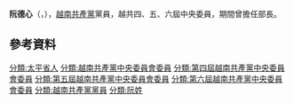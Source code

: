 {{Expand Vietnamese}}
{{Infobox officeholder
| 前綴尊稱      = 
| 姓名          = 阮德心
| 原名          = 
| 後綴尊稱      = 
| 圖像          = 阮德譚.jpg
| 圖像大小      = 250px
| 圖像說明      = 
| 屆次          = 
| 職務          = [[廣寧省|廣寧省]]省委書記
| 就任日期      = 1969年10月
| 卸任日期      = 1980年12月
| 同時在任者    = 
| 國家元首      = 
| 君主          = 
| 總統          = 
| 總理          = 
| 首相          = 
| 行政院院長    = 
| 愛爾蘭總理    = 
| 主席          = 
| 首長          = 
| 行政長官      = 
| 州長          = 
| 總督          = 
| 黨首          = 
| 總書記        = 
| 第一書記      = 
| 秘書長        = 
| 書記          = 
| 副主席        = 
| 副總統        = 
| 副總理        = 
| 副首相        = 
| 行政院副院長  = 
| 副職          = 
| 前任          = 
| 繼任          = 
| 選民          = 
| 多數票        = 
| 屆次2         = 
| 職務2         = {{Link-en|越南共產黨中央組織部|Central Organizing Commission of the Communist Party of Vietnam}}部長
| 就任日期2     = 1980年8月12日
| 卸任日期2     = 1991年7月7日
| 同時在任者2   = 
| 國家元首2     = 
| 君主2         = 
| 總統2         = 
| 總理2         = 
| 首相2         = 
| 行政院院長2   = 
| 愛爾蘭總理2   = 
| 主席2         = 
| 首長2         = 
| 行政長官2     = 
| 州長2         = 
| 總督2         = 
| 黨首2         = 
| 總書記2       = 
| 第一書記2     = 
| 秘書長2       = 
| 書記2         = 
| 副主席2       = 
| 副總統2       = 
| 副總理2       = 
| 副首相2       = 
| 行政院副院長2 = 
| 副職2         = 
| 前任2         = {{Link-vi|阮壽真|Nguyễn Thọ Chân}}
| 繼任2         = [[黎福壽|黎福壽]]
| 選民2         = 
| 多數票2       = 
| 性別          = 男性
| 字            = 
| 號            = 
| 別名          = 
| 出生名        = 
| 出生日期      = {{birth date|1920|7|28}}
| 出生地點      = {{flag|阮朝|name=越南}}[[太平省|太平省]]
| 逝世日期      = {{death date and age|2010|7|29|1920|7|28}}<ref name="death">{{Cite web|url=http://baodientu.chinhphu.vn/Home/Nguyen-Truong-Ban-To-chuc-Trung-uong-Nguyen-Duc-Tam-tu-tran/20107/34327.vgp|title=Nguyên Trưởng Ban Tổ chức Trung ương Nguyễn Đức Tâm từ trần|accessdate=2017-01-14|date=|year=|month=|publisher=越南社會主義共和國中央政府門戶網站|pages=|language=vi|doi=|archiveurl=https://web.archive.org/web/20160305022912/http://baodientu.chinhphu.vn/Home/Nguyen-Truong-Ban-To-chuc-Trung-uong-Nguyen-Duc-Tam-tu-tran/20107/34327.vgp|archivedate=2016-03-05|quote=|dead-url=no}}</ref>
| 逝世地點      = {{VIE}}[[河內市|河內市]]
| 死因          = 
| 墓地          = 
| 墓地座標      = 
| 籍貫          = 
| 國籍          = {{VIE}}
| 公民權        = 
| 政黨          = {{越南共產黨}}
| 其他政黨      = 
| 身高          = 
| 配偶          = 
| 伴侶          = 
| 兒女          = 
| 父母          = 
| 親屬          = 
| 居住地        = 
| 學歷          = 
| 母校          = 
| 職業          = 
| 專業          = 
| 知名原因      = 
| 著作          = 
| 薪金          = 
| 淨資產        = 
| 宗教信仰      = 
| 獲獎          = [[金星勳章_(越南)|金星勳章]]
| 簽名          = 
| 網站          = 
}}
'''阮德心'''（{{lang-vi|'''Nguyễn Đức Tâm'''}}，{{bd|1920年|7月28日|2010年|7月29日<ref name="death"/>}}），[[越南共產黨|越南共產黨]]黨員，越共四、五、六屆中央委員，期間曾擔任{{Link-en|越南共產黨中央組織部|Central Organizing Commission of the Communist Party of Vietnam|越共中央組織部}}部長。

== 參考資料 ==
{{Reflist}}

{{Portal box|越南|人物|政治}}

{{DEFAULTSORT:Tâm, Nguyễn Đức}}
[[分類:太平省人|分類:太平省人]]
[[分類:越南共產黨中央委員會委員|分類:越南共產黨中央委員會委員]]
[[分類:第四屆越南共產黨中央委員會委員|分類:第四屆越南共產黨中央委員會委員]]
[[分類:第五屆越南共產黨中央委員會委員|分類:第五屆越南共產黨中央委員會委員]]
[[分類:第六屆越南共產黨中央委員會委員|分類:第六屆越南共產黨中央委員會委員]]
[[分類:越南共產黨黨員|分類:越南共產黨黨員]]
[[分類:阮姓|分類:阮姓]]